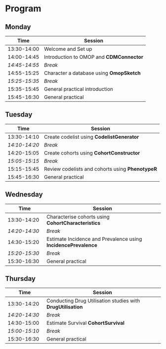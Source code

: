 
# Program

## Monday

| Time | Session |
| --- | --------- |
| 13:30-14:00 | Welcome and Set up |
| 14:00-14:45 | Introduction to OMOP and **CDMConnector** |
| *14:45-14:55* | *Break* |
| 14:55-15:25 | Character a database using **OmopSketch** |
| *15:25-15:35* | *Break* |
| 15:35-15:45 | General practical introduction |
| 15:45-16:30 | General practical |

## Tuesday

| Time | Session |
| --- | --------- |
| 13:30-14:10 | Create codelist using **CodelistGenerator** |
| *14:10-14:20* | *Break* |
| 14:20-15:05 | Create cohorts using **CohortConstructor** |
| *15:05-15:15* | *Break* |
| 15:15-15:45 | Review codelists and cohorts using **PhenotypeR** |
| 15:45-16:30 | General practical |

## Wednesday

| Time | Session |
| --- | --------- |
| 13:30-14:20 | Characterise cohorts using **CohortCharacteristics** |
| *14:20-14:30* | *Break* |
| 14:30-15:20 | Estimate Incidence and Prevalence using **IncidencePrevalence** |
| *15:20-15:30* | *Break* |
| 15:30-16:30 | General practical |

## Thursday

| Time | Session |
| --- | --------- |
| 13:30-14:20 | Conducting Drug Utilisation studies with **DrugUtilisation** |
| *14:20-14:30* | *Break* |
| 14:30-15:00 | Estimate Survival **CohortSurvival** |
| *15:00-15:10* | *Break* |
| 15:30-16:30 | General practical |
